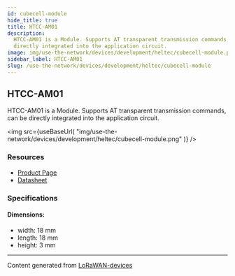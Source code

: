 ```yaml
---
id: cubecell-module
hide_title: true
title: HTCC-AM01
description:
  HTCC-AM01 is a Module. Supports AT transparent transmission commands, can be
  directly integrated into the application circuit.
image: img/use-the-network/devices/development/heltec/cubecell-module.png
sidebar_label: HTCC-AM01
slug: /use-the-network/devices/development/heltec/cubecell-module
---
```



## HTCC-AM01

HTCC-AM01 is a Module. Supports AT transparent transmission commands, can be
directly integrated into the application circuit.

<img
  src={useBaseUrl(
    "img/use-the-network/devices/development/heltec/cubecell-module.png"
  )}
/>

### Resources

- [Product Page](https://heltec.org/project/htcc-am01/)
- [Datasheet](https://heltec.org/project/htcc-am01/#1552557147424-7f1ec-5c652144-e1d6f6d7-e5b5)

### Specifications

#### Dimensions:

- width: 18 mm
- length: 18 mm
- height: 3 mm

---

Content generated from
[LoRaWAN-devices](https://github.com/TheThingsNetwork/lorawan-devices)
